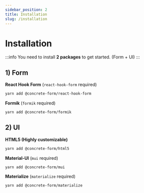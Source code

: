 ```yaml
---
sidebar_position: 2
title: Installation
slug: /installation
---
```



# Installation

:::info
You need to install **2 packages** to get started. (Form + UI)
:::

## 1) Form

**React Hook Form** (`react-hook-form` required)

```bash
yarn add @concrete-form/react-hook-form
```

**Formik** (`formik` required)

```bash
yarn add @concrete-form/formik
```

## 2) UI

**HTML5 (Highly customizable)**

```bash
yarn add @concrete-form/html5
```

**Material-UI** (`mui` required)

```bash
yarn add @concrete-form/mui
```

**Materialize** (`materialize` required)
```bash
yarn add @concrete-form/materialize
```
